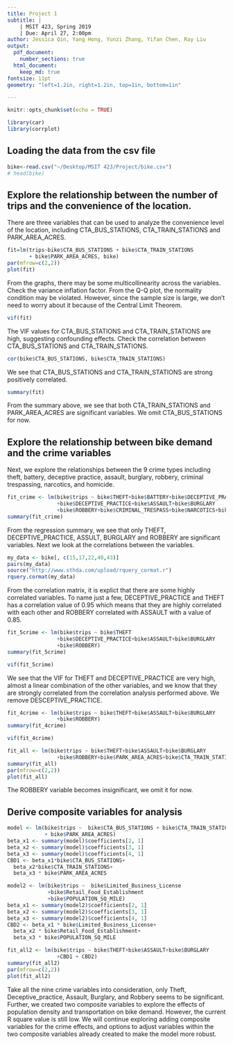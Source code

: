 ```yaml
---
title: Project 1
subtitle: |
    | MSIT 423, Spring 2019
    | Due: April 27, 2:00pm
author: Jessica Qin, Yang Hong, Yunzi Zhang, Yifan Chen, Ray Liu
output: 
  pdf_document:
    number_sections: true
  html_document:
    keep_md: true
fontsize: 11pt
geometry: "left=1.2in, right=1.2in, top=1in, bottom=1in"

---
```


```r
knitr::opts_chunk$set(echo = TRUE)
```
```r
library(car)
library(corrplot)
```
## Loading the data from the csv file

```r
bike<-read.csv("~/Desktop/MSIT 423/Project/bike.csv")
# head(bike)
```

## Explore the relationship between the number of trips and the convenience of the location.
There are three variables that can be used to analyze the convenience level of the location, including CTA_BUS_STATIONS, CTA_TRAIN_STATIONS and PARK_AREA_ACRES.

```r
fit=lm(trips~bike$CTA_BUS_STATIONS + bike$CTA_TRAIN_STATIONS 
       + bike$PARK_AREA_ACRES, bike)
par(mfrow=c(2,2))
plot(fit)
```
From the graphs, there may be some multicollinearity across the variables. Check the variance inflation factor.
From the Q-Q plot, the normality condition may be violated. However, since the sample size is large, we don't need to worry about it because of the Central Limit Theorem.

```r
vif(fit)
```
The VIF values for CTA_BUS_STATIONS and CTA_TRAIN_STATIONS are high, suggesting confounding effects. Check the correlation between CTA_BUS_STATIONS and CTA_TRAIN_STATIONS.

```r
cor(bike$CTA_BUS_STATIONS, bike$CTA_TRAIN_STATIONS)
```
We see that CTA_BUS_STATIONS and CTA_TRAIN_STATIONS are strong positively correlated.

```r
summary(fit)
```
From the summary above, we see that both CTA_TRAIN_STATIONS and PARK_AREA_ACRES are significant variables. We omit CTA_BUS_STATIONS for now.

## Explore the relationship between bike demand and the crime variables
Next, we explore the relationships between the 9 crime types including theft, battery, deceptive practice, assault, burglary, robbery, criminal trespassing, narcotics, and homicide.
```r
fit_crime <- lm(bike$trips ~ bike$THEFT+bike$BATTERY+bike$DECEPTIVE_PRACTICE
                +bike$DECEPTIVE_PRACTICE+bike$ASSAULT+bike$BURGLARY
                +bike$ROBBERY+bike$CRIMINAL_TRESPASS+bike$NARCOTICS+bike$HOMICIDE)
summary(fit_crime)
```
From the regression summary, we see that only THEFT, DECEPTIVE_PRACTICE, ASSULT, BURGLARY and ROBBERY are significant variables. Next we look at the correlations between the variables.
```r
my_data <- bike[, c(15,17,22,40,43)]
pairs(my_data)
source("http://www.sthda.com/upload/rquery_cormat.r")
rquery.cormat(my_data)
```
From the correlation matrix, it is explict that there are some highly correlated variables. To name just a few,
DECEPTIVE_PRACTICE and THEFT has a correlation value of 0.95 which means that they are highly correlated with each 
other and ROBBERY correlated with ASSAULT with a value of 0.85.

```r
fit_5crime <- lm(bike$trips ~ bike$THEFT
                +bike$DECEPTIVE_PRACTICE+bike$ASSAULT+bike$BURGLARY
                +bike$ROBBERY)
summary(fit_5crime)
```

```r
vif(fit_5crime)
```

We see that the VIF for THEFT and DECEPTIVE_PRACTICE are very high, almost a linear combination of the other variables, and we know that they are strongly correlated from the correlation analysis performed above. We remove DESCEPTIVE_PRACTICE.

```r
fit_4crime <- lm(bike$trips ~ bike$THEFT+bike$ASSAULT+bike$BURGLARY
                +bike$ROBBERY)
summary(fit_4crime)
```

```r
vif(fit_4crime)
```

```r
fit_all <- lm(bike$trips ~ bike$THEFT+bike$ASSAULT+bike$BURGLARY
                +bike$ROBBERY+bike$PARK_AREA_ACRES+bike$CTA_TRAIN_STATIONS)
summary(fit_all)
par(mfrow=c(2,2))
plot(fit_all)
```
The ROBBERY variable becomes insignificant, we omit it for now.

## Derive composite variables for analysis

```r
model <- lm(bike$trips ~  bike$CTA_BUS_STATIONS + bike$CTA_TRAIN_STATIONS
            + bike$PARK_AREA_ACRES)
beta_x1 <- summary(model)$coefficients[2, 1]
beta_x2 <- summary(model)$coefficients[3, 1]
beta_x3 <- summary(model)$coefficients[4, 1]
CBD1 <- beta_x1*bike$CTA_BUS_STATIONS+
  beta_x2*bike$CTA_TRAIN_STATIONS+
  beta_x3 * bike$PARK_AREA_ACRES
```

```r
model2 <- lm(bike$trips ~  bike$Limited_Business_License
             +bike$Retail_Food_Establishment
             +bike$POPULATION_SQ_MILE)
beta_x1 <- summary(model2)$coefficients[2, 1]
beta_x2 <- summary(model2)$coefficients[3, 1]
beta_x3 <- summary(model2)$coefficients[4, 1]
CBD2 <- beta_x1 * bike$Limited_Business_License+
  beta_x2 * bike$Retail_Food_Establishment+
  beta_x3 * bike$POPULATION_SQ_MILE
```

```r
fit_all2 <- lm(bike$trips ~ bike$THEFT+bike$ASSAULT+bike$BURGLARY
                +CBD1 + CBD2)
summary(fit_all2)
par(mfrow=c(2,2))
plot(fit_all2)
```
Take all the nine crime variables into consideration, only Theft, Deceptive_practice, Assault, Burglary, and Robbery seems to be significant. Further, we created two composite variables to explore the effects of population density and transportation on bike demand. However, the current R square value is still low. We will continue exploring adding composite variables for the crime effects, and options to adjust variables within the two composite variables already created to make the model more robust.